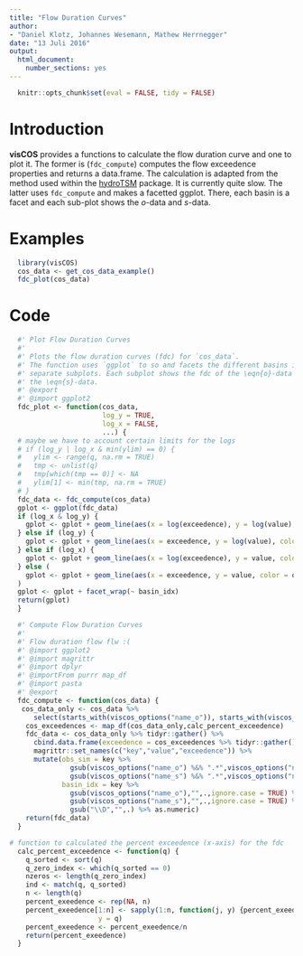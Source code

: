 ```yaml
---
title: "Flow Duration Curves"
author:
- "Daniel Klotz, Johannes Wesemann, Mathew Herrnegger"
date: "13 Juli 2016"
output:
  html_document:
    number_sections: yes
---
```


```r
  knitr::opts_chunk$set(eval = FALSE, tidy = FALSE)
```

# Introduction
**visCOS** provides a functions to calculate the flow duration curve and one to 
plot it. The former is (`fdc_compute`) computes the flow exceedence properties 
and returns a data.frame. The calculation is adapted from the method used within the 
[hydroTSM](https://CRAN.R-project.org/package=hydroTSM) 
package. It is currently quite slow. The latter uses `fdc_compute` and makes a 
facetted ggplot. 
There, each basin is a facet and each sub-plot shows the $o$-data and $s$-data.

# Examples
```r
  library(visCOS)
  cos_data <- get_cos_data_example()
  fdc_plot(cos_data)
```

# Code
```r
  #' Plot Flow Duration Curves 
  #' 
  #' Plots the flow duration curves (fdc) for `cos_data`. 
  #' The function uses `ggplot` to so and facets the different basins into 
  #' separate subplots. Each subplot shows the fdc of the \eqn{o}-data and 
  #' the \eqn{s}-data.
  #' @export 
  #' @import ggplot2 
  fdc_plot <- function(cos_data,
                       log_y = TRUE,
                       log_x = FALSE,
                       ...) {
  # maybe we have to account certain limits for the logs
  # if (log_y | log_x & min(ylim) == 0) {
  #   ylim <- range(q, na.rm = TRUE)
  #   tmp <- unlist(q)
  #   tmp[which(tmp == 0)] <- NA
  #   ylim[1] <- min(tmp, na.rm = TRUE)
  # }
  fdc_data <- fdc_compute(cos_data)
  gplot <- ggplot(fdc_data)
  if (log_x & log_y) {
    gplot <- gplot + geom_line(aes(x = log(exceedence), y = log(value), color = obs_sim))
  } else if (log_y) {
    gplot <- gplot + geom_line(aes(x = exceedence, y = log(value), color = obs_sim))
  } else if (log_x) {
    gplot <- gplot + geom_line(aes(x = log(exceedence), y = value, color = obs_sim))
  } else (
    gplot <- gplot + geom_line(aes(x = exceedence, y = value, color = obs_sim))
  )
  gplot <- gplot + facet_wrap(~ basin_idx)
  return(gplot)
  }
```

```r
  #' Compute Flow Duration Curves 
  #' 
  #' Flow duration flow flw :(
  #' @import ggplot2 
  #' @import magrittr
  #' @import dplyr
  #' @importFrom purrr map_df
  #' @import pasta
  #' @export 
  fdc_compute <- function(cos_data) {
   cos_data_only <- cos_data %>% 
      select(starts_with(viscos_options("name_o")), starts_with(viscos_options("name_s")))
    cos_exceedences <- map_df(cos_data_only,calc_percent_exceedence)
    fdc_data <- cos_data_only %>% tidyr::gather() %>% 
      cbind.data.frame(exceedence = cos_exceedences %>% tidyr::gather() %>% magrittr::extract("value")) %>% 
      magrittr::set_names(c("key","value","exceedence")) %>% 
      mutate(obs_sim = key %>%
               gsub(viscos_options("name_o") %&% ".*",viscos_options("name_o"),.,ignore.case = TRUE) %>%
               gsub(viscos_options("name_s") %&% ".*",viscos_options("name_s"),.,ignore.case = TRUE), 
             basin_idx = key %>%
               gsub(viscos_options("name_o"),"",.,ignore.case = TRUE) %>%
               gsub(viscos_options("name_s"),"",.,ignore.case = TRUE) %>% 
               gsub("\\D","",.) %>% as.numeric)
    return(fdc_data)
  }
```


```r
# function to calculated the percent exceedence (x-axis) for the fdc 
  calc_percent_exceedence <- function(q) {
    q_sorted <- sort(q)
    q_zero_index <- which(q_sorted == 0)
    nzeros <- length(q_zero_index)
    ind <- match(q, q_sorted)
    n <- length(q)
    percent_exeedence <- rep(NA, n)
    percent_exeedence[1:n] <- sapply(1:n, function(j, y) {percent_exeedence[j] <- length(which(y >= y[j]))},
                      y = q)
    percent_exeedence <- percent_exeedence/n
    return(percent_exeedence)
  }
```

